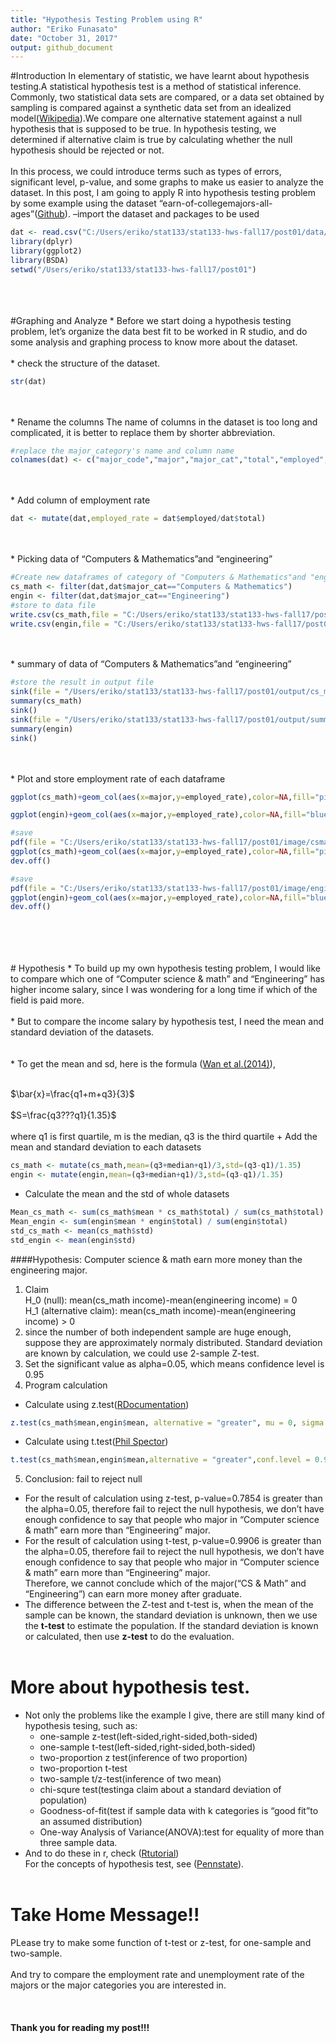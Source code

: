 ```yaml
---
title: "Hypothesis Testing Problem using R"
author: "Eriko Funasato"
date: "October 31, 2017"
output: github_document
---
```

#Introduction
  In elementary of statistic, we have learnt about hypothesis testing.A statistical hypothesis test is a method of statistical inference. Commonly, two statistical data sets are compared, or a data set obtained by sampling is compared against a synthetic data set from an idealized model([Wikipedia](https://en.wikipedia.org/wiki/Statistical_hypothesis_testing)).We compare one alternative statement against a null hypothesis that is supposed to be true. In hypothesis testing, we determined if alternative claim is true by calculating whether the null hypothesis should be rejected or not. 
<br><br>
  In this process, we could introduce terms such as types of errors, significant level, p-value, and some graphs to make us easier to analyze the dataset. In this post, I am going to apply R into hypothesis testing problem by some example using the  dataset "earn-of-collegemajors-all-ages"([Github](https://github.com/fivethirtyeight/data/blob/master/college-majors/all-ages.csv)).
--import the dataset and packages to be used 
```r
dat <- read.csv("C:/Users/eriko/stat133/stat133-hws-fall17/post01/data/earn-of-collegemajors-all-ages.csv",stringsAsFactors=FALSE)
library(dplyr)
library(ggplot2)
library(BSDA)
setwd("/Users/eriko/stat133/stat133-hws-fall17/post01")
```
<br><br><br>
#Graphing and Analyze
* Before we start doing a hypothesis testing problem, let's organize the data best fit to be worked in R studio, and do some analysis and graphing process to know more about the dataset. 
<br><br>
* check the structure of the dataset.
```r
str(dat)
```
<br><br>
* Rename the columns
The name of columns in the dataset is too long and complicated, it is better to replace them by shorter abbreviation. 
```r
#replace the major_category's name and column name
colnames(dat) <- c("major_code","major","major_cat","total","employed","employed_fulltime","unemployed","unemployed_rate","median","q1","q3")
```
<br><br>
* Add column of employment rate
```r
dat <- mutate(dat,employed_rate = dat$employed/dat$total)
```
<br><br>
* Picking data of "Computers & Mathematics"and "engineering"
```r
#Create new dataframes of category of "Computers & Mathematics"and "engineering"
cs_math <- filter(dat,dat$major_cat=="Computers & Mathematics")
engin <- filter(dat,dat$major_cat=="Engineering")
#store to data file
write.csv(cs_math,file = "C:/Users/eriko/stat133/stat133-hws-fall17/post01/data/cs_math.csv")
write.csv(engin,file = "C:/Users/eriko/stat133/stat133-hws-fall17/post01/data/engin.csv")
```
<br><br>
* summary of data of "Computers & Mathematics"and "engineering"
```r
#store the result in output file
sink(file = "/Users/eriko/stat133/stat133-hws-fall17/post01/output/cs_math-summary.txt")
summary(cs_math)
sink()
sink(file = "/Users/eriko/stat133/stat133-hws-fall17/post01/output/summary-engin.txt")
summary(engin)
sink()
```
<br><br>
* Plot and store employment rate of each dataframe
```r
ggplot(cs_math)+geom_col(aes(x=major,y=employed_rate),color=NA,fill="pink")+labs(x="Majors of computer science and math",y="Employment rate")
```

```r
ggplot(engin)+geom_col(aes(x=major,y=employed_rate),color=NA,fill="blue")+labs(x="Majors of college of engineering",y="Employment rate")
```

```r
#save
pdf(file = "C:/Users/eriko/stat133/stat133-hws-fall17/post01/image/csmath-ggplot.pdf")
ggplot(cs_math)+geom_col(aes(x=major,y=employed_rate),color=NA,fill="pink")+labs(x="Majors of computer science and math",y="Employment rate")
dev.off()
```
```r
#save
pdf(file = "C:/Users/eriko/stat133/stat133-hws-fall17/post01/image/engin-ggplot.pdf")
ggplot(engin)+geom_col(aes(x=major,y=employed_rate),color=NA,fill="blue")+labs(x="Majors of college of engineering",y="Employment rate")
dev.off()
```
<br><br><br><br>
# Hypothesis
* To build up my own hypothesis testing problem, I would like to compare which one of "Computer science & math" and "Engineering" has higher income salary, since I was wondering for a long time if which of the field is paid more.
<br><br>
* But to compare the income salary by hypothesis test, I need the mean and standard deviation of the datasets.
<br><br>  
* To get the mean and sd, here is the formula ([Wan et al.(2014)](https://bmcmedresmethodol.biomedcentral.com/articles/10.1186/1471-2288-14-135)),

<br>$\bar{x}=\frac{q1+m+q3}{3}$
<br><br>$S=\frac{q3???q1}{1.35}$
<br><br>where q1 is first quartile, m is the median, q3 is the third quartile
+ Add the mean and standard deviation to each datasets
```r
cs_math <- mutate(cs_math,mean=(q3+median+q1)/3,std=(q3-q1)/1.35)
engin <- mutate(engin,mean=(q3+median+q1)/3,std=(q3-q1)/1.35)
```
+ Calculate the mean and the std of whole datasets
```r
Mean_cs_math <- sum(cs_math$mean * cs_math$total) / sum(cs_math$total)
Mean_engin <- sum(engin$mean * engin$total) / sum(engin$total)
std_cs_math <- mean(cs_math$std)
std_engin <- mean(engin$std)
```

####Hypothesis: Computer science & math earn more money than the engineering major. 

1. Claim<br> 
H_0 (null): mean(cs_math income)-mean(engineering income) = 0<br/>
H_1 (alternative claim): mean(cs_math income)-mean(engineering income) > 0
2. since the number of both independent sample are huge enough, suppose they are approximately normaly distributed. Standard deviation are known by calculation, we could use 2-sample Z-test.
3. Set the significant value as alpha=0.05, which means confidence level is 0.95
4. Program calculation
+ Calculate using z.test([RDocumentation](https://www.rdocumentation.org/packages/BSDA/versions/1.2.0/topics/z.test))
```r
z.test(cs_math$mean,engin$mean, alternative = "greater", mu = 0, sigma.x = std_cs_math,sigma.y = std_engin, conf.level = 0.95)
```
+ Calculate using t.test([Phil Spector](https://statistics.berkeley.edu/computing/r-t-tests))
```r
t.test(cs_math$mean,engin$mean,alternative = "greater",conf.level = 0.95)
```
5. Conclusion: fail to reject null
* For the result of calculation using z-test, p-value=0.7854 is greater than the alpha=0.05, therefore fail to reject the null hypothesis, we don't have enough confidence to say that people who major in "Computer science & math" earn more than "Engineering" major.
<br>
* For the result of calculation using t-test, p-value=0.9906 is greater than the alpha=0.05, therefore fail to reject the null hypothesis, we don't have enough confidence to say that people who major in "Computer science & math" earn more than "Engineering" major.
<br>Therefore, we cannot conclude which of the major("CS & Math" and "Engineering") can earn more money after graduate.
<br>
* The difference between the Z-test and t-test is, when the mean of the sample can be known, the standard deviation is unknown, then we use the **t-test** to estimate the population. If the standard deviation is known or calculated, then use **z-test** to do the evaluation.
<br><br>


# More about hypothesis test.
* Not only the problems like the example I give, there are still many kind of hypothesis tesing, such as:<br/>
  + one-sample z-test(left-sided,right-sided,both-sided)
  + one-sample t-test(left-sided,right-sided,both-sided)
  + two-proportion z test(inference of two proportion)
  + two-proportion t-test
  + two-sample t/z-test(inference of two mean)
  + chi-squre test(testinga claim about a standard deviation of population)
  + Goodness-of-fit(test if sample data with k categories is "good fit"to an assumed distribution)
  + One-way Analysis of Variance(ANOVA):test for equality of more than three sample data.
<br>
* And to do these in r, check ([Rtutorial](http://www.r-tutor.com/elementary-statistics/hypothesis-testing))<br/>
For the concepts of hypothesis test, see ([Pennstate](https://onlinecourses.science.psu.edu/statprogram/node/139)).
<br><br>

# Take Home Message!!
PLease try to make some function of t-test or z-test, for one-sample and two-sample.<br/>
<br>
And try to compare the employment rate and unemployment rate of the majors or the major categories you are interested in. 
<br><br><br><br>
**Thank you for reading my post!!!**

